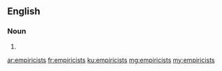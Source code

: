 ==English==

===Noun===
{{head|en|noun plural form}}

# {{plural of|empiricist|lang=en}}

[[ar:empiricists]]
[[fr:empiricists]]
[[ku:empiricists]]
[[mg:empiricists]]
[[my:empiricists]]